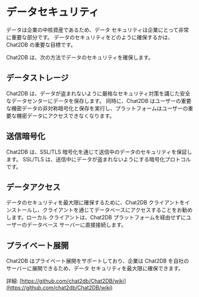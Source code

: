 # データセキュリティ

データは企業の中核資産であるため、データ セキュリティは企業にとって非常に重要な部分です。 データのセキュリティをどのように確保するかは、Chat2DB の重要な目標です。

Chat2DB は、次の方法でデータのセキュリティを確保します。

## データストレージ

Chat2DB は、データが盗まれないように厳格なセキュリティ対策を講じた安全なデータセンターにデータを保存します。 同時に、Chat2DB はユーザーの重要な機密データの非対称暗号化と保存を実行し、プラットフォームはユーザーの重要な機密データにアクセスできなくなります。

## 送信暗号化

Chat2DB は、SSL/TLS 暗号化を通じて送信中のデータのセキュリティを保証します。 SSL/TLS は、送信中にデータが盗まれないようにする暗号化プロトコルです。

## データアクセス
データのセキュリティを最大限に確保するために、Chat2DB クライアントをインストールし、クライアントを通じてデータベースにアクセスすることをお勧めします。ローカル クライアントは、Chat2DB プラットフォームを経由せずにユーザーのデータベース サーバーに直接接続します。

## プライベート展開

Chat2DB はプライベート展開をサポートしており、企業は Chat2DB を自社のサーバーに展開できるため、データ セキュリティを最大限に確保できます。

詳細: [https://github.com/chat2db/Chat2DB/wiki](https://github.com/chat2db/Chat2DB/wiki)